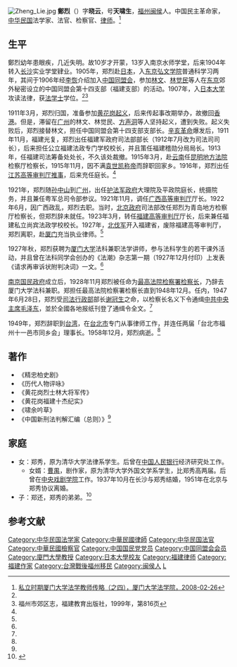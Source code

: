 {{otheruses|subject=中华民国法学家|other=明朝永乐年间进士|鄭烈 (永樂進士)}}
{{otheruses|subject=中华民国法学家|other=曾任台東縣縣長的台灣政治人物|鄭烈 (台灣)}}
{{otheruses|subject=中华民国法学家|other=朝鲜诗人|鄭烈 (朝鮮民主主義人民共和國)}}
[[File:Zheng_Lie.jpg|thumb]]
'''鄭烈'''（{{bd|1888年||1958年|12月}}）字'''晓云'''，号'''天啸生'''，[[福州|福州]][[闽侯|闽侯]]人。中国民主革命家，[[中华民国|中华民国]]法学家、法官、检察官、[[律师|律师]]。<ref name=xmdx>[http://law.xmu.edu.cn/xyw/ltintro.asp?pid=199 私立时期厦门大学法学教师传略（之四），厦门大学法学院，2008-02-26]{{dead link|date=十一月 2017 |bot=InternetArchiveBot }}</ref>

==生平==
鄭烈幼年患眼疾，几近失明。故10岁才开蒙，13岁入南京水师学堂，后来1904年转入[[长沙|长沙]]实业学堂肄业。1905年，郑烈赴[[日本|日本]]，入[[东京|东京]][[弘文学院|弘文学院]]普通科学习两年，其间于1906年经[[李恢|李恢]]介绍加入[[中国同盟会|中国同盟会]]，参加[[林文_(1887年)|林文]]、[[林觉民|林觉民]]等人在[[东京|东京]]郊外秘密设立的中国同盟会第十四支部（福建支部）的活动。1907年，入[[日本大学|日本大学]]攻读法律，获[[法学士|法学士]]学位。<ref name=xmdx/><ref>福州市郊区志，福建教育出版社，1999年，第816页</ref>

1911年3月，郑烈归国，准备参加[[黄花岗起义|黄花岗起义]]，后来传起事改期举办，故撤回[[香港|香港]]。但是，滞留在[[广州|广州]]的林文、林觉民、[[方声洞|方声洞]]等人坚持起义，遭到失败。起义失败后，郑烈接替林文，担任中国同盟会第十四支部支部长。[[辛亥革命|辛亥革命]]爆发后，1911年11月，福建光复，郑烈出任福建军政府司法部部长（1912年7月改为司法司司长），后来担任公立福建法政专门学校校长，并且策任福建稽勋分局局长。1913年，任福建司法筹备处处长，不久该处裁撤。1915年3月，赴[[云南|云南]]任[[昆明地方法院|昆明地方法院]]检察厅检察长，1915年11月，因不满[[袁世凯称帝|袁世凯称帝]]而辞职回家乡。1916年，郑烈出任[[江苏高等审判厅|江苏高等审判厅]][[推事|推事]]，后来充任庭长。<ref name=xmdx/>

1921年，郑烈随[[孙中山|孙中山]]到[[广州|广州]]，出任[[护法军政府|护法军政府]]大理院及平政院庭长，统摄院务，并且兼任粤军总司令部参议。1921年11月，调任[[广西高等审判厅|广西高等审判厅]]厅长。1922年6月，因广西政乱，郑烈去职。当时，[[北洋政府|北京政府]]司法部改任郑烈为青岛地方检察厅检察长，但郑烈辞未就任。1923年3月，转任[[福建高等审判厅|福建高等审判厅]]厅长，后来兼任福建私立尚宾法政学校校长。1927年，[[北伐军|北伐军]]开入福建省，废除福建高等审判厅，郑烈离职，赴[[厦门|厦门]]充当执业律师。<ref name=xmdx/>

1927年秋，郑烈获聘为[[厦门大学|厦门大学]]法科兼职法学讲师，参与法科学生的若干课外活动，并且曾在法科同学会创办的《法潮》杂志第一期（1927年12月付印）上发表《请求再审诉状附判决词》一文。<ref name=xmdx/>

[[南京国民政府|南京国民政府]]成立后，1928年11月郑烈被任命为[[最高法院检察署检察总长|最高法院检察署检察长]]，乃辞去厦门大学法科兼职。郑担任最高法院检察署检察长直到1948年12月。任内，1947年6月28日，郑烈受[[司法行政部|司法行政部]]部长[[谢冠生|谢冠生]]之命，以检察长名义下令通缉[[中共中央主席|中共中央主席]][[毛泽东|毛泽东]]，並於全國各地报纸刊登了通缉令全文。<ref name=xmdx/>

1949年，郑烈辞职到[[台湾|台湾]]，在[[台北市|台北市]]专门从事律师工作，并连任两届「台北市福州十一邑市同乡会」理事长。1958年12月，郑烈病逝。<ref name=xmdx/>

==著作==
*《精忠柏史剧》
*《历代人物评咏》
*《黄花岗烈士林大将军传》
*《黄花岗福建十杰纪实》
*《啸余吟草》
*《中国新刑法判解汇编（总则）》<ref name=xmdx/>

==家庭==
*女：郑秀，原为清华大学法律系学生。后曾在[[中国人民银行|中国人民银行]]经济研究处工作。
**女婿：[[曹禺|曹禺]]，剧作家，原为清华大学外国文学系学生，比郑秀高两届。后曾在[[中央戏剧学院|中央戏剧学院]]工作。1937年10月在长沙与郑秀结婚，1951年在北京与郑秀协议离婚。
*子：郑还，郑秀的弟弟。<ref>{{Cite web |url=http://roll.sohu.com/20111017/n322453293.shtml |title=辛亥元老郑烈与曹禺的翁婿之交，搜狐，2011年10月17日 |accessdate=2013年6月15日 |archive-date=2016年3月5日 |archive-url=https://web.archive.org/web/20160305014353/http://roll.sohu.com/20111017/n322453293.shtml |dead-url=no }}</ref>

==参考文献==
{{reflist}}

{{start box}}
{{s-legal}}
{{s-new}}
{{s-title|[[最高法院檢察署檢察總長|最高法院檢察署檢察長]]|1928年—1948年12月}}
{{s-after|[[楊兆龍|楊兆龍]]|（代理）}}
{{end box}}

{{檢察總長}}
{{DEFAULTSORT:Zheng鄭}}
[[Category:中华民国法学家|Category:中华民国法学家]]
[[Category:中華民國律師|Category:中華民國律師]]
[[Category:中华民国法官|Category:中华民国法官]]
[[Category:中華民國檢察官|Category:中華民國檢察官]]
[[Category:中国国民党党员|Category:中国国民党党员]]
[[Category:中国同盟会会员|Category:中国同盟会会员]]
[[Category:廈門大學教授|Category:廈門大學教授]]
[[Category:日本大學校友|Category:日本大學校友]]
[[Category:福建律师|Category:福建律师]]
[[Category:福建作家|Category:福建作家]]
[[Category:台灣戰後福州移民|Category:台灣戰後福州移民]]
[[Category:闽侯人|Category:闽侯人]]
[[Category:郑姓|L]]